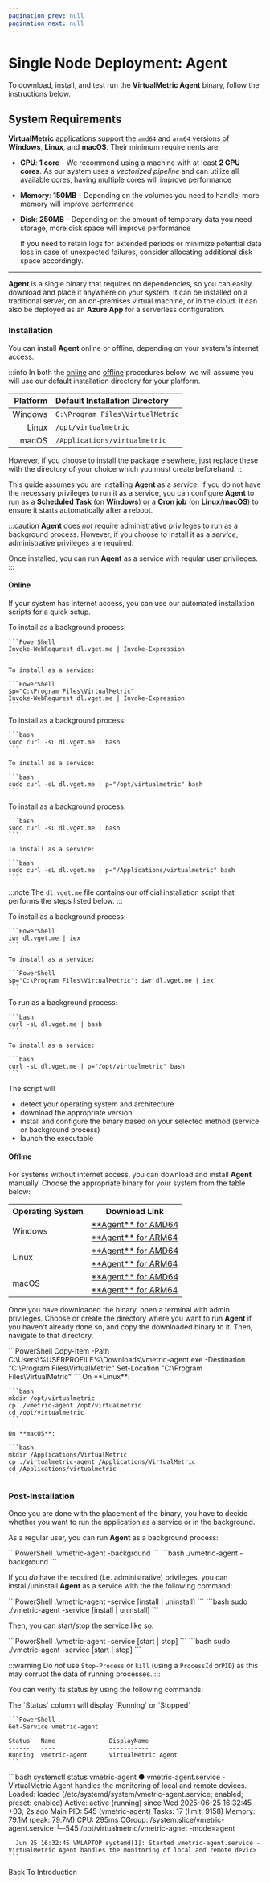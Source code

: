 ```yaml
---
pagination_prev: null
pagination_next: null
---
```



# Single Node Deployment: Agent

To download, install, and test run the **VirtualMetric Agent** binary, follow the instructions below.

## System Requirements

**VirtualMetric** applications support the `amd64` and `arm64` versions of **Windows**, **Linux**, and **macOS**. Their minimum requirements are:

- **CPU**: **1 core** - We recommend using a machine with at least **2 CPU cores**. As our system uses a _vectorized pipeline_ and can utilize all available cores, having multiple cores will improve performance
- **Memory**: **150MB** - Depending on the volumes you need to handle, more memory will improve performance
- **Disk**: **250MB** - Depending on the amount of temporary data you need storage, more disk space will improve performance

  If you need to retain logs for extended periods or minimize potential data loss in case of unexpected failures, consider allocating additional disk space accordingly.

---

**Agent** is a single binary that requires no dependencies, so you can easily download and place it anywhere on your system. It can be installed on a traditional server, on an on-premises virtual machine, or in the cloud. It can also be deployed as an <Topic id="deployment-on-azure-app-service">**Azure App**</Topic> for a serverless configuration.

### Installation

You can install **Agent** online or offline, depending on your system's internet access.

:::info
In both the [online](#online) and [offline](#offline) procedures below, we will assume you will use our default installation directory for your platform.

|Platform|Default Installation Directory|
|--:|:--|
|Windows|`C:\Program Files\VirtualMetric`|
|Linux|`/opt/virtualmetric`|
|macOS|`/Applications/virtualmetric`|

However, if you choose to install the package elsewhere, just replace these with the directory of your choice which you must create beforehand.
:::

This guide assumes you are installing **Agent** as a _service_. If you do not have the necessary privileges to run it as a service, you can configure **Agent** to run as a **Scheduled Task** (on **Windows**) or a **Cron job** (on **Linux**/**macOS**) to ensure it starts automatically after a reboot.

:::caution
**Agent**  does _not_ require administrative privileges to run as a background process. However, if you choose to install it as a _service_, administrative privileges are required.

Once installed, you can run **Agent** as a service with regular user privileges.
:::

#### Online

If your system has internet access, you can use our automated installation scripts for a quick setup.

<Tabs>
  <TabItem value="windows" label="Windows" default>  
    To install as a background process:

    ```PowerShell
    Invoke-WebRequrest dl.vget.me | Invoke-Expression
    ```

    To install as a service:

    ```PowerShell
    $p="C:\Program Files\VirtualMetric"
    Invoke-WebRequrest dl.vget.me | Invoke-Expression
    ```
  </TabItem>
  <TabItem value="linux" label="Linux">  
    To install as a background process:

    ```bash
    sudo curl -sL dl.vget.me | bash
    ```

    To install as a service:

    ```bash
    sudo curl -sL dl.vget.me | p="/opt/virtualmetric" bash
    ```
  </TabItem>
  <TabItem value="macos" label="macOS">  
    To install as a background process:

    ```bash
    sudo curl -sL dl.vget.me | bash
    ```

    To install as a service:

    ```bash
    sudo curl -sL dl.vget.me | p="/Applications/virtualmetric" bash
    ```
  </TabItem>
</Tabs>

:::note
The `dl.vget.me` file contains our official installation script that performs the steps listed below.
:::

<Tabs>
  <TabItem value="powershell" label="PowerShell" default>  
    To install as a background process:

    ```PowerShell
    iwr dl.vget.me | iex
    ```

    To install as a service:

    ```PowerShell
    $p="C:\Program Files\VirtualMetric"; iwr dl.vget.me | iex
    ```
  </TabItem>
  <TabItem value="bash" label="Bash">  
    To run as a background process:

    ```bash
    curl -sL dl.vget.me | bash
    ```

    To install as a service:

    ```bash
    curl -sL dl.vget.me | p="/opt/virtualmetric" bash
    ```
  </TabItem>
</Tabs>

The script will

- detect your operating system and architecture
- download the appropriate version
- install and configure the binary based on your selected method (service or background process)
- launch the executable

#### Offline

For systems without internet access, you can download and install **Agent** manually. Choose the appropriate binary for your system from the table below:

<table style={{textAlign: "center"}}>
  <tr><th>Operating System</th><th>Download Link</th></tr>
  <tr>
    <td rowspan="2">Windows</td>
   <td><a href="https://dl.vget.me/agent/windows/amd64">**Agent** for AMD64</a></td>
   </tr>
  <tr><td><a href="https://dl.vget.me/agent/windows/arm64">**Agent** for ARM64</a></td></tr>
  <tr>
    <td rowspan="2">Linux</td>
    <td><a href="https://dl.vget.me/agent/linux/amd64">**Agent** for AMD64</a></td>
  </tr>
  <tr><td><a href="https://dl.vget.me/agent/linux/arm64">**Agent** for ARM64</a></td></tr>
  <tr>
    <td rowspan="2">macOS</td>
    <td><a href="https://dl.vget.me/agent/darwin/amd64">**Agent** for AMD64</a></td>
  </tr>
  <tr><td><a href="https://dl.vget.me/agent/darwin/arm64">**Agent** for ARM64</a></td></tr>
</table>

Once you have downloaded the binary, open a terminal with admin privileges. Choose or create the directory where you want to run **Agent** if you haven't <Topic id="getting-started-deployment">already done so</Topic>, and copy the downloaded binary to it. Then, navigate to that directory.

<Tabs>
  <TabItem value="powershell" label="PowerShell" default>
    ```PowerShell
    Copy-Item -Path C:\Users\%USERPROFILE%\Downloads\vmetric-agent.exe -Destination "C:\Program Files\VirtualMetric"
    Set-Location "C:\Program Files\VirtualMetric"
    ```
  </TabItem>

  <TabItem value="bash" label="Bash">
    On **Linux**:

    ```bash
    mkdir /opt/virtualmetric
    cp ./vmetric-agent /opt/virtualmetric
    cd /opt/virtualmetric
    ```

    On **macOS**:

    ```bash
    mkdir /Applications/VirtualMetric
    cp ./virtualmetric-agent /Applications/VirtualMetric
    cd /Applications/virtualmetric
    ```
  </TabItem>
</Tabs>

### Post-Installation

Once you are done with the placement of the binary, you have to decide whether you want to run the application as a service or in the background.

As a regular user, you can run **Agent** as a background process:

<Tabs>
  <TabItem value="powershell" label="PowerShell" default>
    ```PowerShell
    .\vmetric-agent -background
    ```
  </TabItem>
  <TabItem value="bash" label="Bash">
    ```bash
    ./vmetric-agent -background
    ```
  </TabItem>
</Tabs>

If you _do_ have the required (i.e. administrative) privileges, you can install/uninstall **Agent** as a service with the the following command:

<Tabs>
  <TabItem value="powershell" label="PowerShell" default>
    ```PowerShell
    .\vmetric-agent -service [install | uninstall]
    ```
  </TabItem>
  <TabItem value="bash" label="Bash">
    ```bash
    sudo ./vmetric-agent -service [install | uninstall]
    ```
  </TabItem>
</Tabs>

Then, you can start/stop the service like so:

<Tabs>
  <TabItem value="powershell" label="PowerShell" default>
    ```PowerShell
    .\vmetric-agent -service [start | stop]
    ```
  </TabItem>
  <TabItem value="bash" label="Bash">
    ```bash
    sudo ./vmetric-agent -service [start | stop]
    ```
  </TabItem>
</Tabs>

:::warning
Do _not_ use `Stop-Process` or `kill` (using a `ProcessId` or`PID`) as this may corrupt the data of running processes.
:::

You can verify its status by using the following commands:

<Tabs>
  <TabItem value="powershell" label="PowerShell" default>
    The `Status` column will display `Running` or `Stopped`

    ```PowerShell
    Get-Service vmetric-agent

    Status   Name               DisplayName
    ------   ----               -----------
    Running  vmetric-agent      VirtualMetric Agent
    ```
  </TabItem>
  <TabItem value="bash" label="Bash">
    ```bash
    systemctl status vmetric-agent
      ● vmetric-agent.service - VirtualMetric Agent handles the monitoring of local and remote devices.
          Loaded: loaded (/etc/systemd/system/vmetric-agent.service; enabled; preset: enabled)
          Active: active (running) since Wed 2025-06-25 16:32:45 +03; 2s ago
        Main PID: 545 (vmetric-agent)
            Tasks: 17 (limit: 9158)
          Memory: 79.1M (peak: 79.7M)
              CPU: 295ms
          CGroup: /system.slice/vmetric-agent.service
                  └─545 /opt/virtualmetric/vmetric-agnet -mode=agent

      Jun 25 16:32:45 VMLAPTOP systemd[1]: Started vmetric-agent.service - VirtualMetric Agent handles the monitoring of local and remote devic>
    ```
  </TabItem>
</Tabs>

<Link to="./introduction#downloads" className="button button--primary" style={{ width: '400px', display: 'inline-block', textAlign: 'center'}}>Back To Introduction</Link>
